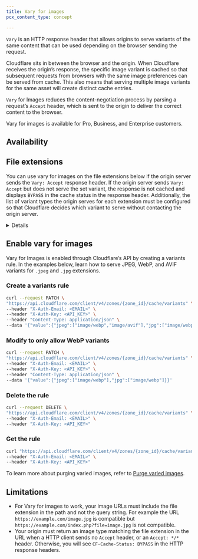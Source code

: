 ```yaml
---
title: Vary for images
pcx_content_type: concept

---
```



`Vary` is an HTTP response header that allows origins to serve variants of the same content that can be used depending on the browser sending the request.

Cloudflare sits in between the browser and the origin. When Cloudflare receives the origin’s response, the specific image variant is cached so that subsequent requests from browsers with the same image preferences can be served from cache. This also means that serving multiple image variants for the same asset will create distinct cache entries.

`Vary` for Images reduces the content-negotiation process by parsing a request’s `Accept` header, which is sent to the origin to deliver the correct content to the browser.

Vary for images is available for Pro, Business, and Enterprise customers.

## Availability

<FeatureTable id="cache.vary_for_images" />

## File extensions

You can use vary for images on the file extensions below if the origin server sends the `Vary: Accept` response header. If the origin server sends `Vary: Accept` but does not serve the set variant, the response is not cached and displays `BYPASS` in the cache status in the response header. Additionally, the list of variant types the origin serves for each extension must be configured so that Cloudflare decides which variant to serve without contacting the origin server.


<Details header="File extensions enabled for varying">
  <ul>
    <li>.avif</li>
    <li>.bmp</li>
    <li>.gif</li>
    <li>.jpg</li>
    <li>.jpeg</li>
    <li>.jp2</li>
    <li>.png</li>
    <li>.tif</li>
    <li>.tiff</li>
    <li>.webp</li>
  </ul>
</Details>

## Enable vary for images

Vary for Images is enabled through Cloudflare’s API by creating a variants rule. In the examples below, learn how to serve JPEG, WebP, and AVIF variants for `.jpeg` and `.jpg` extensions.

### Create a variants rule

```bash
curl --request PATCH \
"https://api.cloudflare.com/client/v4/zones/{zone_id}/cache/variants" \
--header "X-Auth-Email: <EMAIL>" \
--header "X-Auth-Key: <API_KEY>" \
--header "Content-Type: application/json" \
--data '{"value":{"jpeg":["image/webp","image/avif"],"jpg":["image/webp","image/avif"]}}'
```

### Modify to only allow WebP variants

```bash
curl --request PATCH \
"https://api.cloudflare.com/client/v4/zones/{zone_id}/cache/variants" \
--header "X-Auth-Email: <EMAIL>" \
--header "X-Auth-Key: <API_KEY>" \
--header "Content-Type: application/json" \
--data '{"value":{"jpeg":["image/webp"],"jpg":["image/webp"]}}'
```

### Delete the rule

```bash
curl --request DELETE \
"https://api.cloudflare.com/client/v4/zones/{zone_id}/cache/variants" \
--header "X-Auth-Email: <EMAIL>" \
--header "X-Auth-Key: <API_KEY>"
```

### Get the rule

```bash
curl "https://api.cloudflare.com/client/v4/zones/{zone_id}/cache/variants" \
--header "X-Auth-Email: <EMAIL>" \
--header "X-Auth-Key: <API_KEY>"
```

To learn more about purging varied images, refer to [Purge varied images](/cache/how-to/purge-cache/purge-varied-images/).

## Limitations

* For Vary for images to work, your image URLs must include the file extension in the path and not the query string. For example the URL `https://example.com/image.jpg` is compatible but `https://example.com/index.php?file=image.jpg` is not compatible.
* Your origin must return an image type matching the file extension in the URL when a HTTP client sends no `Accept` header, or an `Accept: */*` header. Otherwise, you will see `CF-Cache-Status: BYPASS` in the HTTP response headers.
